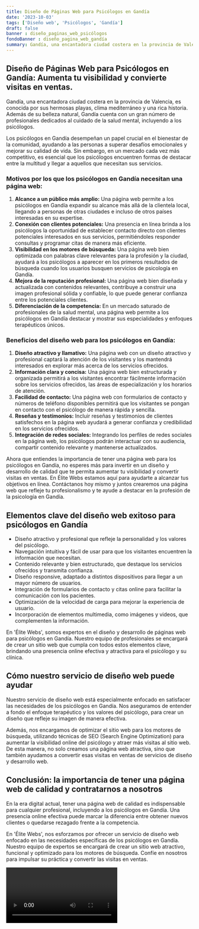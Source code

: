 ```yaml
---
title: Diseño de Páginas Web para Psicólogos en Gandía
date: '2023-10-03'
tags: ['Diseño web', 'Psicólogos', 'Gandía']
draft: false
banner : diseño_paginas_web_psicólogos
fondoBanner : diseño_pagina_web_gandía
summary: Gandía, una encantadora ciudad costera en la provincia de Valencia, es conocida por sus hermosas playas, clima mediterráneo y una rica historia. Además de su belleza natural, Gandía cuenta con un gran número de profesionales dedicados al cuidado de la salud mental, incluyendo a los psicólogos. 
---
```


## Diseño de Páginas Web para Psicólogos en Gandía: Aumenta tu visibilidad y convierte visitas en ventas.

Gandía, una encantadora ciudad costera en la provincia de Valencia, es conocida por sus hermosas playas, clima mediterráneo y una rica historia. Además de su belleza natural, Gandía cuenta con un gran número de profesionales dedicados al cuidado de la salud mental, incluyendo a los psicólogos. 

Los psicólogos en Gandía desempeñan un papel crucial en el bienestar de la comunidad, ayudando a las personas a superar desafíos emocionales y mejorar su calidad de vida. Sin embargo, en un mercado cada vez más competitivo, es esencial que los psicólogos encuentren formas de destacar entre la multitud y llegar a aquellos que necesitan sus servicios.

### Motivos por los que los psicólogos en Gandía necesitan una página web:

1. **Alcance a un público más amplio:** Una página web permite a los psicólogos en Gandía expandir su alcance más allá de la clientela local, llegando a personas de otras ciudades e incluso de otros países interesadas en su expertise.
2. **Conexión con clientes potenciales:** Una presencia en línea brinda a los psicólogos la oportunidad de establecer contacto directo con clientes potenciales interesados en sus servicios, permitiéndoles responder consultas y programar citas de manera más eficiente.
3. **Visibilidad en los motores de búsqueda:** Una página web bien optimizada con palabras clave relevantes para la profesión y la ciudad, ayudará a los psicólogos a aparecer en los primeros resultados de búsqueda cuando los usuarios busquen servicios de psicología en Gandía.
4. **Mejora de la reputación profesional:** Una página web bien diseñada y actualizada con contenidos relevantes, contribuye a construir una imagen profesional sólida y confiable, lo que puede generar confianza entre los potenciales clientes.
5. **Diferenciación de la competencia:** En un mercado saturado de profesionales de la salud mental, una página web permite a los psicólogos en Gandía destacar y mostrar sus especialidades y enfoques terapéuticos únicos.

### Beneficios del diseño web para los psicólogos en Gandía:

1. **Diseño atractivo y llamativo:** Una página web con un diseño atractivo y profesional captará la atención de los visitantes y los mantendrá interesados en explorar más acerca de los servicios ofrecidos.
2. **Información clara y concisa:** Una página web bien estructurada y organizada permitirá a los visitantes encontrar fácilmente información sobre los servicios ofrecidos, las áreas de especialización y los horarios de atención.
3. **Facilidad de contacto:** Una página web con formularios de contacto y números de teléfono disponibles permitirá que los visitantes se pongan en contacto con el psicólogo de manera rápida y sencilla.
4. **Reseñas y testimonios:** Incluir reseñas y testimonios de clientes satisfechos en la página web ayudará a generar confianza y credibilidad en los servicios ofrecidos.
5. **Integración de redes sociales:** Integrando los perfiles de redes sociales en la página web, los psicólogos podrán interactuar con su audiencia, compartir contenido relevante y mantenerse actualizados.

Ahora que entiendes la importancia de tener una página web para los psicólogos en Gandía, no esperes más para invertir en un diseño y desarrollo de calidad que te permita aumentar tu visibilidad y convertir visitas en ventas. En Élite Webs estamos aquí para ayudarte a alcanzar tus objetivos en línea. Contáctanos hoy mismo y juntos crearemos una página web que refleje tu profesionalismo y te ayude a destacar en la profesión de la psicología en Gandía.

<GifSeo />

<Cta />

## Elementos clave del diseño web exitoso para psicólogos en Gandía

- Diseño atractivo y profesional que refleje la personalidad y los valores del psicólogo.
- Navegación intuitiva y fácil de usar para que los visitantes encuentren la información que necesitan.
- Contenido relevante y bien estructurado, que destaque los servicios ofrecidos y transmita confianza.
- Diseño responsive, adaptado a distintos dispositivos para llegar a un mayor número de usuarios.
- Integración de formularios de contacto y citas online para facilitar la comunicación con los pacientes.
- Optimización de la velocidad de carga para mejorar la experiencia de usuario.
- Incorporación de elementos multimedia, como imágenes y videos, que complementen la información.

En 'Élite Webs', somos expertos en el diseño y desarrollo de páginas web para psicólogos en Gandía. Nuestro equipo de profesionales se encargará de crear un sitio web que cumpla con todos estos elementos clave, brindando una presencia online efectiva y atractiva para el psicólogo y su clínica.

## Cómo nuestro servicio de diseño web puede ayudar

Nuestro servicio de diseño web está especialmente enfocado en satisfacer las necesidades de los psicólogos en Gandía. Nos aseguramos de entender a fondo el enfoque terapéutico y los valores del psicólogo, para crear un diseño que refleje su imagen de manera efectiva.

Además, nos encargamos de optimizar el sitio web para los motores de búsqueda, utilizando técnicas de SEO (Search Engine Optimization) para aumentar la visibilidad online del psicólogo y atraer más visitas al sitio web. De esta manera, no solo creamos una página web atractiva, sino que también ayudamos a convertir esas visitas en ventas de servicios de diseño y desarrollo web.

## Conclusión: la importancia de tener una página web de calidad y contratarnos a nosotros

En la era digital actual, tener una página web de calidad es indispensable para cualquier profesional, incluyendo a los psicólogos en Gandía. Una presencia online efectiva puede marcar la diferencia entre obtener nuevos clientes o quedarse rezagado frente a la competencia. 

En 'Élite Webs', nos esforzamos por ofrecer un servicio de diseño web enfocado en las necesidades específicas de los psicólogos en Gandía. Nuestro equipo de expertos se encargará de crear un sitio web atractivo, funcional y optimizado para los motores de búsqueda. Confíe en nosotros para impulsar su práctica y convertir las visitas en ventas.

<Video />

<CtaBot job='Psicólogos' city='Gandía'/>

<Gmaps query='Gandía+españa+maps' />